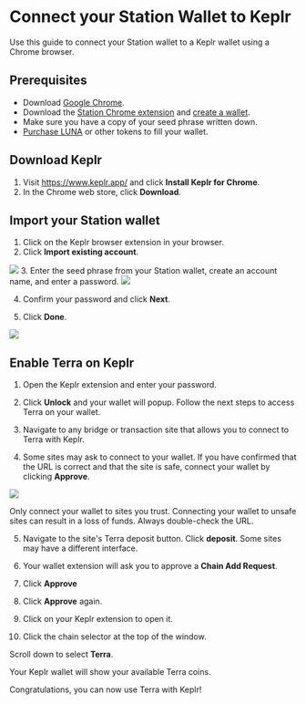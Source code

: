 
# Connect your Station Wallet to Keplr

Use this guide to connect your Station wallet to a Keplr wallet using a Chrome browser.

## Prerequisites

- Download [Google Chrome](https://www.google.com/chrome/).
- Download the [Station Chrome extension](download/station-extension.mdx) and [create a wallet](download/station-extension.mdx#create-a-wallet).
- Make sure you have a copy of your seed phrase written down.
- [Purchase LUNA](download/station-extension.mdx#buy-tokens-from-an-exchange) or other tokens to fill your wallet.

## Download Keplr

1. Visit https://www.keplr.app/ and click **Install Keplr for Chrome**.
2. In the Chrome web store, click **Download**.

## Import your Station wallet

1. Click on the Keplr browser extension in your browser.
2. Click **Import existing account**.

<img className="readme-img-md" src="/img/screens/keplr/import.png" />
3. Enter the seed phrase from your Station wallet, create an account name, and enter
a password.

<img className="readme-img-md" src="/img/screens/keplr/input.png" />

4. Confirm your password and click **Next**.

5. Click **Done**.

<img className="readme-img-md" src="/img/screens/keplr/done.png" />

## Enable Terra on Keplr

1. Open the Keplr extension and enter your password.

2. Click **Unlock** and your wallet will popup. Follow the next steps to access Terra on your wallet.

3. Navigate to any bridge or transaction site that allows you to connect to Terra with Keplr.

4. Some sites may ask to connect to your wallet. If you have confirmed that the URL is correct and that the site is safe, connect your wallet by clicking **Approve**.

<img className="readme-img-md" src="/img/screens/keplr/connect.png" />

<Admonition type="caution" icon="☢️">

Only connect your wallet to sites you trust. Connecting your wallet to unsafe sites can result in a loss of funds. Always double-check the URL.

</Admonition>

5. Navigate to the site's Terra deposit button. Click **deposit**. Some sites may have a different interface.

6. Your wallet extension will ask you to approve a **Chain Add Request**.

7. Click **Approve**

8. Click **Approve** again.

9. Click on your Keplr extension to open it.

10. Click the chain selector at the top of the window.

Scroll down to select **Terra**.

Your Keplr wallet will show your available Terra coins.

Congratulations, you can now use Terra with Keplr!
